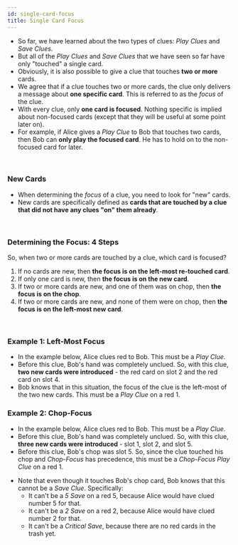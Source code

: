 ```yaml
---
id: single-card-focus
title: Single Card Focus
---
```



<BeginnersGuideProgress id="single-card-focus" />

- So far, we have learned about the two types of clues: _Play Clues_ and _Save Clues_.
- But all of the _Play Clues_ and _Save Clues_ that we have seen so far have only "touched" a single card.
- Obviously, it is also possible to give a clue that touches **two or more** cards.
- We agree that if a clue touches two or more cards, the clue only delivers a message about **one specific card**. This is referred to as the _focus_ of the clue.
- With every clue, only **one card is focused**. Nothing specific is implied about non-focused cards (except that they will be useful at some point later on).
- For example, if Alice gives a _Play Clue_ to Bob that touches two cards, then Bob can **only play the focused card**. He has to hold on to the non-focused card for later.

<br />

### New Cards

- When determining the _focus_ of a clue, you need to look for "new" cards.
- New cards are specifically defined as **cards that are touched by a clue that did not have any clues "on" them already**.

<br />

### Determining the Focus: 4 Steps

So, when two or more cards are touched by a clue, which card is focused?

1. If no cards are new, then **the focus is on the left-most re-touched card**.
1. If only one card is new, then **the focus is on the new card**.
1. If two or more cards are new, and one of them was on chop, then **the focus is on the chop**.
1. If two or more cards are new, and none of them were on chop, then **the focus is on the left-most new card**.

<br />

### Example 1: Left-Most Focus

- In the example below, Alice clues red to Bob. This must be a _Play Clue_.
- Before this clue, Bob's hand was completely unclued. So, with this clue, **two new cards were introduced** - the red card on slot 2 and the red card on slot 4.
- Bob knows that in this situation, the focus of the clue is the left-most of the two new cards. This must be a _Play Clue_ on a red 1.

<LeftMostFocus />

### Example 2: Chop-Focus

- In the example below, Alice clues red to Bob. This must be a _Play Clue_.
- Before this clue, Bob's hand was completely unclued. So, with this clue, **three new cards were introduced** - slot 1, slot 2, and slot 5.
- Before this clue, Bob's chop was slot 5. So, since the clue touched his chop and _Chop-Focus_ has precedence, this must be a _Chop-Focus Play Clue_ on a red 1.

<ChopFocus />

- Note that even though it touches Bob's chop card, Bob knows that this cannot be a _Save Clue_. Specifically:
  - It can't be a _5 Save_ on a red 5, because Alice would have clued number 5 for that.
  - It can't be a _2 Save_ on a red 2, because Alice would have clued number 2 for that.
  - It can't be a _Critical Save_, because there are no red cards in the trash yet.